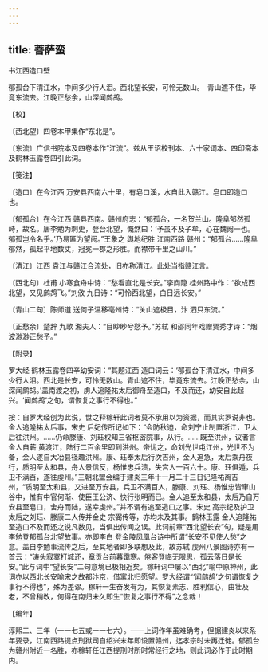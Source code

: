 ```yaml
---
---
---
```

title: 菩萨蛮
---



书江西造口壁





郁孤台下清江水，中间多少行人泪。西北望长安，可怜无数山。　青山遮不住，毕竟东流去。江晚正愁余，山深闻鹧鸪。





【校】


〔西北望〕四卷本甲集作“东北是”。

〔东流〕广信书院本及四卷本作“江流”。兹从王诏校刊本、六十家词本、四印斋本及鹤林玉露卷四引此词。





【笺注】


〔造口〕在今江西 万安县西南六十里，有皂口溪，水自此入赣江。皂口即造口也。

〔郁孤台〕在今江西 赣县西南。赣州府志：“郁孤台，一名贺兰山。隆阜郁然孤峙，故名。唐李勉为刺史，登台北望，慨然曰：‘予虽不及子牟，心在魏阙一也。郁孤岂令名乎。’乃易匾为望阙。”王象之 舆地纪胜 江南西路 赣州：“郁孤台……隆阜郁然，孤起平地数丈，冠冕一郡之形胜。而襟带千里之山川。”

〔清江〕江西 袁江与赣江合流处，旧亦称清江。此处当指赣江言。

〔西北句〕杜甫 小寒食舟中诗：“愁看直北是长安。”李商隐 桂州路中作：“欲成西北望，又见鹧鸪飞。”刘攽 九日诗：“可怜西北望，白日远长安。”

〔青山二句〕陈师道 送何子温移亳州诗：“关山遮极目，汴 泗只东流。”

〔正愁余〕楚辞 九歌 湘夫人：“目眇眇兮愁予。”苏轼 和邵同年戏赠贾秀才诗：“烟波渺渺正愁予。”





【附录】


罗大经 鹤林玉露卷四辛幼安词：“其题江西 造口词云：‘郁孤台下清江水，中间多少行人泪。西北是长安，可怜无数山。青山遮不住，毕竟东流去。江晚正愁余，山深闻鹧鸪。’盖南渡之初，虏人追隆祐太后御舟至造口，不及而还，幼安自此起兴。‘闻鹧鸪’之句，谓恢复之事行不得也。”

按：自罗大经创为此说，世之释稼轩此词者莫不承用以为资据，而其实罗说非也。金人追隆祐太后事，宋史 后妃传所记如下：“会防秋迫，命刘宁止制置浙江，卫太后往洪州。……仍命滕康、刘珏权知三省枢密院事，从行。……既至洪州，议者言金人自蕲 黄渡江，陆行二百余里即到洪州。帝忧之，命刘光世屯江州，光世不为备，金人遂自大冶县径趣洪州。康、珏奉太后行次吉州，金人追急，太后乘舟夜行，质明至太和县，舟人景信反，杨惟忠兵溃，失宫人一百六十。康、珏俱遁，兵卫不满百，遂往虔州。”三朝北盟会编于建炎三年十一月二十三日记隆祐离吉州，“质明至太和县，又进至万安县，兵卫不满百人，滕康、刘珏、杨惟忠皆窜山谷中，惟有中官何渐、使臣王公济、快行张明而已。金人追至太和县，太后乃自万安县至皂口，舍舟而陆，遂幸虔州。”并不谓有追至造口之事。宋史 高宗纪及护卫太后之刘珏、滕康二人传并金史 宗弼传等，亦均未及其事。鹤林玉露 金人追隆祐至造口不及而还之说凡数见，当俱出传闻之误。此词前章“西北望长安”句，疑是用李勉登郁孤台北望故事。亦即李白 登金陵凤凰台诗中所谓“长安不见使人愁”之意。盖自李勉事流传之后，至其地者即多联想及此，故苏轼 虔州八景图诗亦有一首云：“涛头寂寞打城还，章贡台前暮霭寒。倦客登临无限思，孤云落日是长安。”此与词中“望长安”二句意境已极相近矣。稼轩词中屡以“西北”喻中原神州，此词亦以西北长安喻宋之故都汴京，借寓北归愿望。罗大经谓“‘闻鹧鸪’之句谓恢复之事行不得也”，殊为差谬。稼轩一生奋发有为，其恢复素志、胜利信心，由壮及老，不曾稍改，何得在南归未久即生“恢复之事行不得”之念哉！





【编年】


淳熙二、三年（一一七五或一一七六）。——上词作年虽难确考，但据建炎以来系年要录，江南西路提点刑狱司自绍兴末年即设置赣州，迄孝宗时未再迁徙。郁孤台为赣州附近一名胜，亦稼轩任江西提刑时所时常经行之地，则此词必作于此时期内。